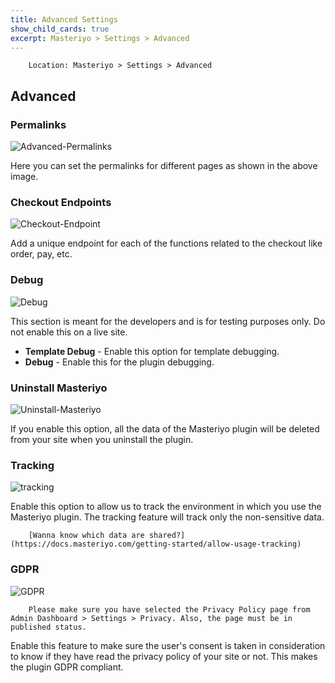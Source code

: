 ```yaml
---
title: Advanced Settings
show_child_cards: true
excerpt: Masteriyo > Settings > Advanced
---
```


        Location: Masteriyo > Settings > Advanced

## Advanced

### Permalinks

![Advanced-Permalinks](https://user-images.githubusercontent.com/75772539/228789280-a03df1c9-2c89-4e3a-be47-73e67af79467.png)

Here you can set the permalinks for different pages as shown in the above image.

### Checkout Endpoints

![Checkout-Endpoint](https://user-images.githubusercontent.com/75772539/228789528-0f49ed2a-4dfc-4d4f-9f18-bb899d1ac4d3.png)

Add a unique endpoint for each of the functions related to the checkout like order, pay, etc.

### Debug

![Debug](https://user-images.githubusercontent.com/75772539/228789751-1330bfde-941f-479d-92fe-5af507627af2.png)

This section is meant for the developers and is for testing purposes only. Do not enable this on a live site.

- **Template Debug** - Enable this option for template debugging.
- **Debug** - Enable this for the plugin debugging.

### Uninstall Masteriyo

![Uninstall-Masteriyo](https://user-images.githubusercontent.com/75772539/228789976-a6c734a7-72c0-44ae-b5fb-ca45298a4ed1.png)

If you enable this option, all the data of the Masteriyo plugin will be deleted from your site when you uninstall the plugin.

### Tracking

![tracking](https://github.com/Masteriyo/masteriyo-docs/assets/75772539/b0375fec-d3f8-43a6-885f-1c98e3bfb2e9)

Enable this option to allow us to track the environment in which you use the Masteriyo plugin. The tracking feature will track only the non-sensitive data.

        [Wanna know which data are shared?](https://docs.masteriyo.com/getting-started/allow-usage-tracking)

### GDPR

![GDPR](https://github.com/Masteriyo/masteriyo-docs/assets/75772539/d0dbd0a3-5b1d-4249-ae7a-55afef211bc9)

        Please make sure you have selected the Privacy Policy page from Admin Dashboard > Settings > Privacy. Also, the page must be in published status.

Enable this feature to make sure the user's consent is taken in consideration to know if they have read the privacy policy of your site or not. This makes the plugin GDPR compliant.
